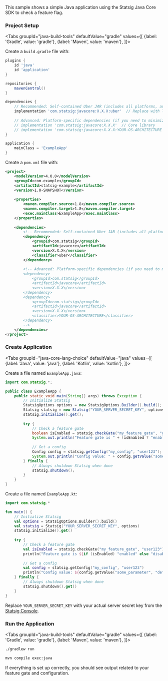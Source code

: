 This sample shows a simple Java application using the Statsig Java Core SDK to check a feature flag.


### Project Setup

<Tabs
  groupId="java-build-tools"
  defaultValue="gradle"
  values={[
    {label: 'Gradle', value: 'gradle'},
    {label: 'Maven', value: 'maven'},
  ]}>
  <TabItem value="gradle">

Create a `build.gradle` file with:

```groovy
plugins {
    id 'java'
    id 'application'
}

repositories {
    mavenCentral()
}

dependencies {
    // Recommended: Self-contained Uber JAR (includes all platforms, available since version 0.4.0)
    implementation 'com.statsig:javacore:X.X.X:uber'  // Replace with latest version
    
    // Advanced: Platform-specific dependencies (if you need to minimize JAR size)
    // implementation 'com.statsig:javacore:X.X.X'  // Core library
    // implementation 'com.statsig:javacore:X.X.X:YOUR-OS-ARCHITECTURE'  // Platform-specific library
}

application {
    mainClass = 'ExampleApp'
}
```

  </TabItem>
  <TabItem value="maven">

Create a `pom.xml` file with:

```xml
<project>
    <modelVersion>4.0.0</modelVersion>
    <groupId>com.example</groupId>
    <artifactId>statsig-example</artifactId>
    <version>1.0-SNAPSHOT</version>
    
    <properties>
        <maven.compiler.source>1.8</maven.compiler.source>
        <maven.compiler.target>1.8</maven.compiler.target>
        <exec.mainClass>ExampleApp</exec.mainClass>
    </properties>
    
    <dependencies>
        <!-- Recommended: Self-contained Uber JAR (includes all platforms, available since version 0.4.0) -->
        <dependency>
            <groupId>com.statsig</groupId>
            <artifactId>javacore</artifactId>
            <version>X.X.X</version>
            <classifier>uber</classifier>
        </dependency>
        
        <!-- Advanced: Platform-specific dependencies (if you need to minimize JAR size)
        <dependency>
            <groupId>com.statsig</groupId>
            <artifactId>javacore</artifactId>
            <version>X.X.X</version>
        </dependency>
        <dependency>
            <groupId>com.statsig</groupId>
            <artifactId>javacore</artifactId>
            <version>X.X.X</version>
            <classifier>YOUR-OS-ARCHITECTURE</classifier>
        </dependency>
        -->
    </dependencies>
</project>
```

  </TabItem>
</Tabs>

### Create Application

<Tabs
  groupId="java-core-lang-choice"
  defaultValue="java"
  values={[
    {label: 'Java', value: 'java'},
    {label: 'Kotlin', value: 'kotlin'},
  ]}>
  <TabItem value="java">

Create a file named `ExampleApp.java`:

```java
import com.statsig.*;

public class ExampleApp {
    public static void main(String[] args) throws Exception {
        // Initialize Statsig
        StatsigOptions options = new StatsigOptions.Builder().build();
        Statsig statsig = new Statsig("YOUR_SERVER_SECRET_KEY", options);
        statsig.initialize().get();
        
        try {
            // Check a feature gate
            boolean isEnabled = statsig.checkGate("my_feature_gate", "user123");
            System.out.println("Feature gate is " + (isEnabled ? "enabled" : "disabled"));
            
            // Get a config
            Config config = statsig.getConfig("my_config", "user123");
            System.out.println("Config value: " + config.getValue("some_parameter", "default_value"));
        } finally {
            // Always shutdown Statsig when done
            statsig.shutdown();
        }
    }
}
```

  </TabItem>
  <TabItem value="kotlin">

Create a file named `ExampleApp.kt`:

```kotlin
import com.statsig.*

fun main() {
    // Initialize Statsig
    val options = StatsigOptions.Builder().build()
    val statsig = Statsig("YOUR_SERVER_SECRET_KEY", options)
    statsig.initialize().get()
    
    try {
        // Check a feature gate
        val isEnabled = statsig.checkGate("my_feature_gate", "user123")
        println("Feature gate is ${if (isEnabled) "enabled" else "disabled"}")
        
        // Get a config
        val config = statsig.getConfig("my_config", "user123")
        println("Config value: ${config.getValue("some_parameter", "default_value")}")
    } finally {
        // Always shutdown Statsig when done
        statsig.shutdown().get()
    }
}
```

  </TabItem>
</Tabs>

Replace `YOUR_SERVER_SECRET_KEY` with your actual server secret key from the [Statsig Console](https://console.statsig.com/api_keys).

### Run the Application

<Tabs
  groupId="java-build-tools"
  defaultValue="gradle"
  values={[
    {label: 'Gradle', value: 'gradle'},
    {label: 'Maven', value: 'maven'},
  ]}>
  <TabItem value="gradle">

```bash
./gradlew run
```

  </TabItem>
  <TabItem value="maven">

```bash
mvn compile exec:java
```

  </TabItem>
</Tabs>

If everything is set up correctly, you should see output related to your feature gate and configuration.
